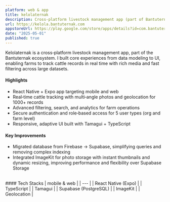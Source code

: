 ```yaml
---
platform: web & app
title: kelolaternak
description: Cross‑platform livestock management app (part of Bantuternak) with real‑time cattle tracking, multi‑angle photos, geolocation, and role‑based access.
url: https://kelola.bantuternak.com
appstoreUrl: https://play.google.com/store/apps/details?id=com.bantuternak.kelolaternak
date: "2025-05-01"
published: true
---
```


Kelolaternak is a cross‑platform livestock management app, part of the Bantuternak ecosystem. I built core experiences from data modeling to UI, enabling farms to track cattle records in real time with rich media and fast filtering across large datasets.

#### Highlights
- React Native + Expo app targeting mobile and web
- Real‑time cattle tracking with multi‑angle photos and geolocation for 1000+ records
- Advanced filtering, search, and analytics for farm operations
- Secure authentication and role‑based access for 5 user types (org and farm level)
- Responsive, adaptive UI built with Tamagui + TypeScript

#### Key Improvements
- Migrated database from Firebase → Supabase, simplifying queries and removing complex indexing
- Integrated ImageKit for photo storage with instant thumbnails and dynamic resizing, improving performance and flexibility over Supabase Storage

<br />
#### Tech Stacks
| mobile & web |
| --- |
| React Native (Expo) |
| TypeScript |
| Tamagui |
| Supabase (PostgreSQL) |
| ImageKit |
| Geolocation |
